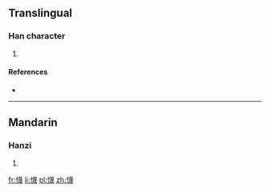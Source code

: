 ==Translingual==

===Han character===
{{Han char|rn=61|rad=心|as=15|sn=18|four=9305<sub>0</sub>|canj=心廿田戈 (PTWI)|ids=⿰[[忄]][[蔑]]}}

# {{defn|Han|sort=心15}}

====References====
* {{Han ref|kx=0407.410|dkj=11422|dj=0748.270|hdz=42366.150|uh=61F1|ud=25073|bh=EFCB|bd=61387}}

----

==Mandarin==

===Hanzi===
{{cmn-hanzi|pin=[[miè]] ([[mie4]])|wg=mieh<sup>4</sup>}}

# {{defn|lang=cmn|sort=心15}}

[[fr:懱]]
[[li:懱]]
[[pl:懱]]
[[zh:懱]]